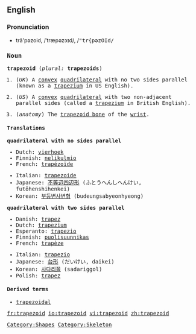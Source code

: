 {{wikipedia}}
==English==

===Pronunciation===

*tră'pəzoid, /ˈtræpəzɔɪd/, /<tt>"tr{pəzOId<tt>/

===Noun===
'''trapezoid''' (''plural:'' '''trapezoids''')

#{{geometry}} (''UK'') A [[convex]] [[quadrilateral]] with no two sides parallel (known as a [[trapezium]] in US English).
#{{geometry}} (''US'') A [[convex]] [[quadrilateral]] with two non-adjacent parallel sides (called a [[trapezium]] in British English).
#(''anatomy'') The [[trapezoid bone]] of the [[wrist]].

====Translations====

'''quadrilateral with no sides parallel'''
{{top}}
*Dutch: [[vierhoek]] {{n}}
*Finnish: [[nelikulmio]]
*French: [[trapézoïde]] {{m}}
{{mid}}
*Italian: [[trapezoide]] {{m}}
*Japanese: [[不等辺四辺形]] (ふとうへんしへんけい, futōhenshihenkei)
*Korean: [[부등변사변형]] (budeungsabyeonhyeong)
{{bottom}}

'''quadrilateral with two sides parallel'''
{{top}}
*Danish: [[trapez]] {{n}}
*Dutch: [[trapezium]] {{n}}
*Esperanto: [[trapezio]]
*Finnish: [[puolisuunnikas]]
*French: [[trapèze]] {{m}}
{{mid}}
*Italian: [[trapezio]] {{m}}
*Japanese: [[台形]] (だいけい, daikei)
*Korean: [[사다리꼴]] (sadariggol)
*Polish: [[trapez]] {{m}}
{{bottom}}

====Derived terms====
*[[trapezoidal]]

[[Category:Shapes]]
[[Category:Skeleton]]

[[fr:trapezoid]]
[[io:trapezoid]]
[[vi:trapezoid]]
[[zh:trapezoid]]
